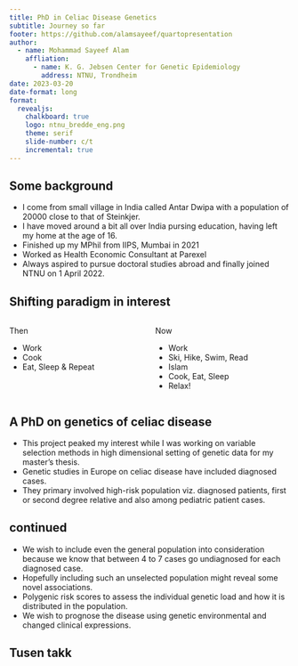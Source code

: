 ---
title: PhD in Celiac Disease Genetics
subtitle: Journey so far
footer: https://github.com/alamsayeef/quartopresentation
author: 
  - name: Mohammad Sayeef Alam
    affliation:
      - name: K. G. Jebsen Center for Genetic Epidemiology
        address: NTNU, Trondheim
date: 2023-03-20
date-format: long
format: 
  revealjs:
    chalkboard: true
    logo: ntnu_bredde_eng.png
    theme: serif
    slide-number: c/t
    incremental: true
---

## Some background 

-   I come from small village in India called Antar Dwipa with a population of 20000 close to that of Steinkjer.
-   I have moved around a bit all over India pursing education, having left my home at the age of 16.
-   Finished up my MPhil from IIPS, Mumbai in 2021
-   Worked as Health Economic Consultant at Parexel
-   Always aspired to pursue doctoral studies abroad and finally joined NTNU on 1 April 2022.


## Shifting paradigm in interest

:::: {.columns}

::: {.column width="50%"}

:::{.fragment}
Then

-   Work
-   Cook
-   Eat, Sleep & Repeat

:::

:::

::: {.column width="50%"}

:::{.fragment}

Now 

-   Work
-   Ski, Hike, Swim, Read
-   Islam
-   Cook, Eat, Sleep
-   Relax!

:::

:::

::::

## A PhD on genetics of celiac disease

-   This project peaked my interest while I was working on variable selection methods in high dimensional setting of genetic data for my master’s thesis.
-   Genetic studies in Europe on celiac disease have included diagnosed cases.
-   They primary involved high-risk population viz. diagnosed patients, first or second degree relative and also among pediatric patient cases.

## continued

-   We wish to include even the general population into consideration because we know that between 4 to 7 cases go undiagnosed for each diagnosed case.
-   Hopefully including such an unselected population might reveal some novel associations.
-   Polygenic risk scores to assess the individual genetic load and how it is distributed in the population.
-   We wish to prognose the disease using genetic environmental and changed clinical expressions.

## Tusen takk {background-color="#447099"}